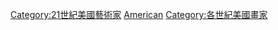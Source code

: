 {{Commons category|21st-century painters from the United States}}
{{Portal|美國|藝術|人物}}
{{category pair|20世纪美国画家|22世紀美國畫家}}

[[Category:21世紀美國藝術家|Category:21世紀美國藝術家]]
[[Category:21世紀畫家|American]]
[[Category:各世紀美國畫家|Category:各世紀美國畫家]]